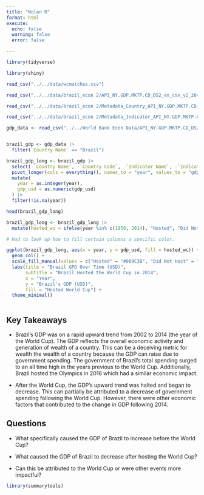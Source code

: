 ```yaml
---
title: "Nolan R"
format: html
execute: 
  echo: false
  warning: false
  error: false

---
```



```r

library(tidyverse)

library(shiny)

```

```r
read_csv("../../data/wcmatches.csv")
```



```r

read_csv("../../data/brazil_econ 2/API_NY.GDP.MKTP.CD_DS2_en_csv_v2_26433.csv")

read_csv("../../data/brazil_econ 2/Metadata_Country_API_NY.GDP.MKTP.CD_DS2_en_csv_v2_26433.csv")

read_csv("../../data/brazil_econ 2/Metadata_Indicator_API_NY.GDP.MKTP.CD_DS2_en_csv_v2_26433.csv")

```


```r

gdp_data <- read_csv("../../World Bank Econ Data/API_NY.GDP.MKTP.CD_DS2_en_csv_v2_26433.csv", skip = 4)


brazil_gdp <- gdp_data |>
  filter(`Country Name` == "Brazil")

brazil_gdp_long <- brazil_gdp |>
  select(-`Country Name`, -`Country Code`, -`Indicator Name`, -`Indicator Code`) |>
  pivot_longer(cols = everything(), names_to = "year", values_to = "gdp_usd") |>
  mutate(
    year = as.integer(year),
    gdp_usd = as.numeric(gdp_usd)
  ) |>
  filter(!is.na(year))

head(brazil_gdp_long)


```

```r
brazil_gdp_long <- brazil_gdp_long |>
  mutate(hosted_wc = ifelse(year %in% c(1950, 2014), "Hosted", "Did Not Host"))

# Had to look up how to fill certain columns a specific color. 

ggplot(brazil_gdp_long, aes(x = year, y = gdp_usd, fill = hosted_wc)) + 
  geom_col() + 
  scale_fill_manual(values = c("Hosted" = "#009C3B", "Did Not Host" = "lightgrey")) + 
  labs(title = "Brazil GPD Over Time (USD)", 
       subtitle = "Brazil Hosted the World Cup in 2014",
       x = "Year",
       y = "Brazil's GDP (USD)", 
       fill = "Hosted World Cup") + 
  theme_minimal() 
  

```


## Key Takeaways

- Brazil's GDP was on a rapid upward trend from 2002 to 2014 (the year of the World Cup). The GDP reflects the overall economic activity and generation of wealth of a country. This can be a deceiving metric for wealth the wealth of a country because the GDP can raise due to government spending. The government of Brazil's total spending surged to an all time high in the years previous to the World Cup. Additionally, Brazil hosted the Olympics in 2016 which had a similar economic impact.  

- After the World Cup, the GDP's upward trend was halted and began to decrease. This can partially be attributed to a decrease of government spending following the World Cup. However, there were other economic factors that contributed to the change in GDP following 2014.

## Questions

- What specifically caused the GDP of Brazil to increase before the World Cup?

- What caused the GDP of Brazil to decrease after hosting the World Cup?

- Can this be attributed to the World Cup or were other events more impactful?





```r

library(summarytools)

```




